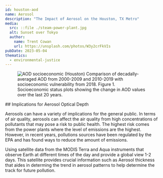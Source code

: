 ```yaml
---
id: houston-aod
name: Aerosol
description: "The Impact of Aerosol on the Houston, TX Metro"
media:
  src: ::file ./steam-power-plant.jpg
  alt: Sunset over Tokyo
  author:
    name: Trent Cowan
    url: https://unsplash.com/photos/W3y2crFkVIs
pubDate: 2023-05-04
thematics:
  - environmental-justice
---
```


<Block type="wide">
  <Figure>
    <Image
      src={new URL('./houston-aod-fig.png', import.meta.url).href}
      alt='AOD socioeconomic (Houston)'
    />
    <Caption>
      Comparison of decadally-averaged AOD from 2000-2009 and 2010-2019 with socioeconomic vulnerability from 2018.
      Figure 1. Socioeconomic status plots showing the change in AOD values over the last 20 years.
    </Caption> 
  </Figure>
</Block>

<Block>
  <Prose>
    ## Implications for Aerosol Optical Depth

   Aerosols can have a variety of implications for the general public. In terms of air quality, aerosols can affect the air quality from high concentrations of pollutants that may pose a risk to public health. The highest risk comes from the power plants where the level of emissions are the highest. However, in recent years, pollutions sources have been regulated by the EPA and has found ways to reduce the amount of emissions.

   Using satellite data from the MODIS Terra and Aqua instruments that observe Earth at different times of the day and provide a global view 1-2 days. This satellite provides crucial information such as Aerosol thickness that aides in determing the trend in aerosol patterns to help determine the track for future pollution. 
  </Prose>
</Block>